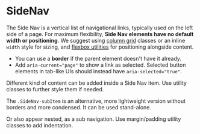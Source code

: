 

<Meta title="Deprecated/SideNav/Docs" />

# SideNav

The Side Nav is a vertical list of navigational links, typically used on the left side of a page. For maximum flexibility, **Side Nav elements have no default width or positioning**. We suggest using [column grid](../utilities/grid) classes or an inline `width` style for sizing, and [flexbox utilities](../utilities/flexbox) for positioning alongside content.

- You can use a **border** if the parent element doesn't have it already.
- Add `aria-current="page"` to show a link as selected. Selected button elements in tab-like UIs should instead have `aria-selected="true"`.

<Canvas>
  <Story story={SideNavStories.Default} />
</Canvas>

Different kind of content can be added inside a Side Nav item. Use utility classes to further style them if needed.

<Canvas>
  <Story story={SideNavStories.Options} />
</Canvas>

The `.SideNav-subItem` is an alternative, more lightweight version without borders and more condensed. It can be used stand-alone.

<Canvas>
  <Story story={SideNavStories.SubItem} />
</Canvas>

Or also appear nested, as a sub navigation. Use margin/padding utility classes to add indentation.

<Canvas>
  <Story story={SideNavStories.Nested} />
</Canvas>
